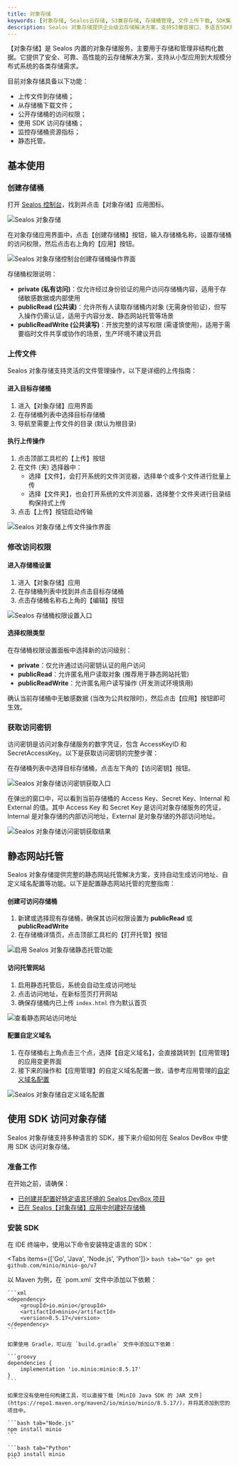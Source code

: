 ```yaml
---
title: 对象存储
keywords: [对象存储, Sealos云存储, S3兼容存储, 存储桶管理, 文件上传下载, SDK集成, 静态网站托管, 访问权限控制, Kubernetes存储, 云原生存储, 数据安全, 存储管理]
description: Sealos 对象存储提供企业级云存储解决方案，支持S3兼容接口、多语言SDK集成和精细权限管理。
---
```


【对象存储】是 Sealos 内置的对象存储服务，主要用于存储和管理非结构化数据。它提供了安全、可靠、高性能的云存储解决方案，支持从小型应用到大规模分布式系统的各类存储需求。

目前对象存储具备以下功能：

- 上传文件到存储桶；
- 从存储桶下载文件；
- 公开存储桶的访问权限；
- 使用 SDK 访问存储桶；
- 监控存储桶资源指标；
- 静态托管。

## 基本使用

### 创建存储桶

打开 [Sealos 控制台](https://cloud.sealos.run/)，找到并点击【对象存储】应用图标。

![Sealos 对象存储](./images/sealos-objectstorage.zh-cn.png)

在对象存储应用界面中，点击【创建存储桶】按钮，输入存储桶名称，设置存储桶的访问权限，然后点击右上角的【应用】按钮。

![Sealos 对象存储控制台创建存储桶操作界面](./images/object-storage-create-bucket-interface.zh-cn.png)

<Callout type="info">
存储桶权限说明：

- **private (私有访问)**：仅允许经过身份验证的用户访问存储桶内容，适用于存储敏感数据或内部使用
- **publicRead (公共读)**：允许所有人读取存储桶内对象 (无需身份验证)，但写入操作仍需认证，适用于内容分发、静态网站托管等场景
- **publicReadWrite (公共读写)**：开放完整的读写权限 (需谨慎使用)，适用于需要临时文件共享或协作的场景，生产环境不建议开启
</Callout>

### 上传文件

Sealos 对象存储支持灵活的文件管理操作，以下是详细的上传指南：

<div className='steps [&_h4]:step'>

<h4>进入目标存储桶</h4>

1. 进入【对象存储】应用界面
2. 在存储桶列表中选择目标存储桶
3. 导航至需要上传文件的目录 (默认为根目录)

<h4>执行上传操作</h4>

1. 点击顶部工具栏的【上传】按钮
2. 在文件 (夹) 选择器中：
   - 选择【文件】，会打开系统的文件浏览器，选择单个或多个文件进行批量上传
   - 选择【文件夹】，也会打开系统的文件浏览器，选择整个文件夹进行目录结构保持式上传
3. 点击【上传】按钮启动传输

</div>

![Sealos 对象存储上传文件操作界面](./images/object-storage-upload-file-interface.zh-cn.png)

### 修改访问权限

<div className='steps [&_h4]:step'>

<h4>进入存储桶设置</h4>

1. 进入【对象存储】应用
2. 在存储桶列表中找到并点击目标存储桶
3. 点击存储桶名称右上角的【编辑】按钮

![Sealos 存储桶权限设置入口](./images/sealos-bucket-permission-setting-entry.zh-cn.png)

<h4>选择权限类型</h4>

在存储桶权限设置面板中选择新的访问级别：

- **private**：仅允许通过访问密钥认证的用户访问
- **publicRead**：允许匿名用户读取对象 (推荐用于静态网站托管)
- **publicReadWrite**：允许匿名用户读写操作 (开发测试环境慎用)

确认当前存储桶中无敏感数据 (当改为公共权限时)，然后点击【应用】按钮即可生效。

</div>

### 获取访问密钥

访问密钥是访问对象存储服务的数字凭证，包含 AccessKeyID 和 SecretAccessKey。以下是获取访问密钥的完整步骤：

在存储桶列表中选择目标存储桶，点击左下角的【访问密钥】按钮。

![Sealos 对象存储访问密钥获取入口](./images/sealos-objectstorage-access-key-get-entry.zh-cn.png)

在弹出的窗口中，可以看到当前存储桶的 Access Key、Secret Key、Internal 和 External 的值。其中 Access Key 和 Secret Key 是访问对象存储服务的凭证，Internal 是对象存储的内部访问地址，External 是对象存储的外部访问地址。

![Sealos 对象存储访问密钥获取结果](./images/sealos-objectstorage-access-key-get-result.zh-cn.png)

## 静态网站托管

Sealos 对象存储提供完整的静态网站托管解决方案，支持自动生成访问地址、自定义域名配置等功能。以下是配置静态网站托管的完整指南：

<div className='steps [&_h4]:step'>

<h4>创建可访问存储桶</h4>

1. 新建或选择现有存储桶，确保其访问权限设置为 **publicRead** 或 **publicReadWrite**
2. 在存储桶详情页，点击顶部工具栏的【打开托管】按钮

![启用 Sealos 对象存储静态托管功能](./images/sealos-objectstorage-static-hosting-enable.zh-cn.png)

<h4>访问托管网站</h4>

1. 启用静态托管后，系统会自动生成访问地址
2. 点击访问地址，在新标签页打开网站
3. 确保存储桶内已上传 `index.html` 作为默认首页

![查看静态网站访问地址](./images/sealos-objectstorage-static-hosting-access.zh-cn.png)

<h4>配置自定义域名</h4>

1. 在存储桶右上角点击三个点，选择【自定义域名】，会直接跳转到【应用管理】的应用变更界面
2. 接下来的操作和【应用管理】的自定义域名配置一致，请参考应用管理的[自定义域名配置](/docs/guides/app-launchpad/add-a-domain)

![Sealos 对象存储自定义域名配置](./images/sealos-objectstorage-static-hosting-custom-domain.zh-cn.png)

</div>

## 使用 SDK 访问对象存储

Sealos 对象存储支持多种语言的 SDK，接下来介绍如何在 Sealos DevBox 中使用 SDK 访问对象存储。

### 准备工作

在开始之前，请确保：

- [已创建并配置好特定语言环境的 Sealos DevBox 项目](/docs/guides/fundamentals/create-a-project)
- [已在 Sealos【对象存储】应用中创建好存储桶](#创建存储桶)

### 安装 SDK

在 IDE 终端中，使用以下命令安装特定语言的 SDK：

<Tabs items={['Go', 'Java', 'Node.js', 'Python']}>
    ```bash tab="Go"
    go get github.com/minio/minio-go/v7
    ```

  <Tab value="Java">
    以 Maven 为例，在 `pom.xml` 文件中添加以下依赖：

    ```xml
    <dependency>
        <groupId>io.minio</groupId>
        <artifactId>minio</artifactId>
        <version>8.5.17</version>
    </dependency>
    ```

    如果使用 Gradle，可以在 `build.gradle` 文件中添加以下依赖：

    ```groovy
    dependencies {
        implementation 'io.minio:minio:8.5.17'
    }
    ```

    如果您没有使用任何构建工具，可以直接下载 [MinIO Java SDK 的 JAR 文件](https://repo1.maven.org/maven2/io/minio/minio/8.5.17/)，并将其添加到您的项目中。
  </Tab>

    ```bash tab="Node.js"
    npm install minio
    ```

    ```bash tab="Python"
    pip3 install minio
    ```
</Tabs>

